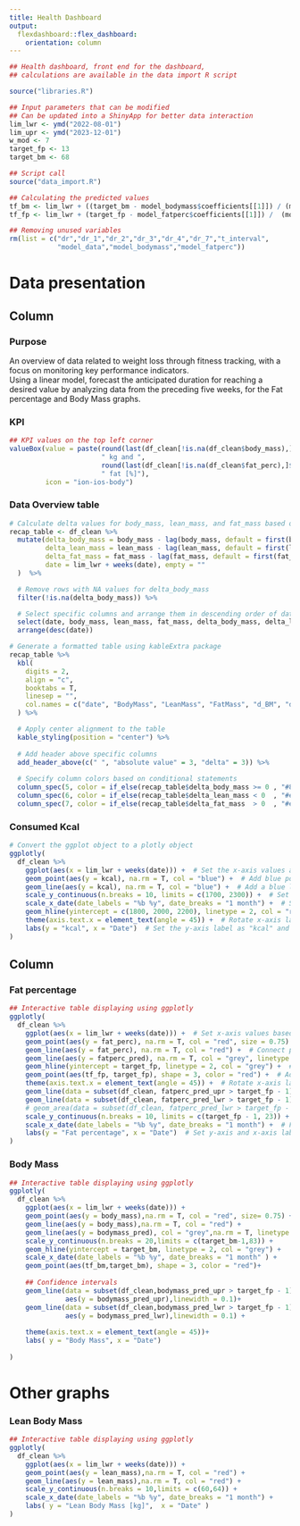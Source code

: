 ```yaml
---
title: Health Dashboard
output:
  flexdashboard::flex_dashboard:
    orientation: column
---
```


```r

## Health dashboard, front end for the dashboard, 
## calculations are available in the data import R script

source("libraries.R")

## Input parameters that can be modified
## Can be updated into a ShinyApp for better data interaction
lim_lwr <- ymd("2022-08-01")
lim_upr <- ymd("2023-12-01")
w_mod <- 7
target_fp <- 13
target_bm <- 68

## Script call 
source("data_import.R")

## Calculating the predicted values
tf_bm <- lim_lwr + ((target_bm - model_bodymass$coefficients[[1]]) / (model_bodymass$coefficients[[2]]))*7
tf_fp <- lim_lwr + (target_fp - model_fatperc$coefficients[[1]]) /  (model_fatperc$coefficients[[2]])*7

## Removing unused variables 
rm(list = c("dr","dr_1","dr_2","dr_3","dr_4","dr_7","t_interval",
            "model_data","model_bodymass","model_fatperc"))

```


Data presentation {data-icon="fa-table"}
=====================================     

Column {data-width=500}
-----------------------------------------------------------------------

### Purpose {data-height=100}

An overview of data related to weight loss through fitness tracking, with a focus on monitoring key performance indicators.  
Using a linear model, forecast the anticipated duration for reaching a desired value by analyzing data from the preceding five weeks, for the Fat percentage and Body Mass graphs.

### KPI 

```r

## KPI values on the top left corner 
valueBox(value = paste(round(last(df_clean[!is.na(df_clean$body_mass),]$body_mass),2),
                       " kg and ", 
                       round(last(df_clean[!is.na(df_clean$fat_perc),]$fat_perc),2),
                       " fat [%]"),
         icon = "ion-ios-body")

```

### Data Overview table {data-height=250}

```r

# Calculate delta values for body_mass, lean_mass, and fat_mass based on lagged values
recap_table <- df_clean %>%
  mutate(delta_body_mass = body_mass - lag(body_mass, default = first(body_mass)),
         delta_lean_mass = lean_mass - lag(lean_mass, default = first(lean_mass)),
         delta_fat_mass = fat_mass - lag(fat_mass, default = first(fat_mass)),
         date = lim_lwr + weeks(date), empty = ""
  )  %>% 

  # Remove rows with NA values for delta_body_mass
  filter(!is.na(delta_body_mass)) %>% 

  # Select specific columns and arrange them in descending order of date
  select(date, body_mass, lean_mass, fat_mass, delta_body_mass, delta_lean_mass, delta_fat_mass) %>% 
  arrange(desc(date))

# Generate a formatted table using kableExtra package
recap_table %>%
  kbl(
    digits = 2,
    align = "c",
    booktabs = T,
    linesep = "",
    col.names = c("date", "BodyMass", "LeanMass", "FatMass", "d_BM", "d_LM", "d_FM")
  ) %>% 

  # Apply center alignment to the table
  kable_styling(position = "center") %>%
  
  # Add header above specific columns
  add_header_above(c(" ", "absolute value" = 3, "delta" = 3)) %>% 
  
  # Specify column colors based on conditional statements
  column_spec(5, color = if_else(recap_table$delta_body_mass >= 0 , "#808080", "#009FFF")) %>% 
  column_spec(6, color = if_else(recap_table$delta_lean_mass < 0  , "#ec2F4B", "#009FFF")) %>% 
  column_spec(7, color = if_else(recap_table$delta_fat_mass  > 0  , "#ec2F4B", "#009FFF")) 


```

### Consumed Kcal {data-height=250}

```r

# Convert the ggplot object to a plotly object
ggplotly(
  df_clean %>%
    ggplot(aes(x = lim_lwr + weeks(date))) +  # Set the x-axis values as the sum of the lower limit and the number of weeks since a certain date
    geom_point(aes(y = kcal), na.rm = T, col = "blue") +  # Add blue points for the kcal values, removing any missing values
    geom_line(aes(y = kcal), na.rm = T, col = "blue") +  # Add a blue line connecting the points, removing any missing values
    scale_y_continuous(n.breaks = 10, limits = c(1700, 2300)) +  # Set the y-axis breaks and limits
    scale_x_date(date_labels = "%b %y", date_breaks = "1 month") +  # Set the x-axis labels to display month and year, with breaks every month
    geom_hline(yintercept = c(1800, 2000, 2200), linetype = 2, col = "red") +  # Add horizontal lines at y-values 1800, 2000, and 2200, with dashed red lines
    theme(axis.text.x = element_text(angle = 45)) +  # Rotate x-axis labels by 45 degrees
    labs(y = "kcal", x = "Date")  # Set the y-axis label as "kcal" and x-axis label as "Date"
)

```




Column {data-width=500}
-----------------------------------------------------------------------

### Fat percentage

```r

## Interactive table displaying using ggplotly
ggplotly(
  df_clean %>% 
    ggplot(aes(x = lim_lwr + weeks(date))) +  # Set x-axis values based on 'lim_lwr' and 'date'
    geom_point(aes(y = fat_perc), na.rm = T, col = "red", size = 0.75) +  # Add red points with 'fat_perc' on y-axis
    geom_line(aes(y = fat_perc), na.rm = T, col = "red") +  # Connect points with red lines
    geom_line(aes(y = fatperc_pred), na.rm = T, col = "grey", linetype = 3) +  # Add grey dashed line based on 'fatperc_pred' values
    geom_hline(yintercept = target_fp, linetype = 2, col = "grey") +  # Add grey horizontal line at 'target_fp'
    geom_point(aes(tf_fp, target_fp), shape = 3, color = "red") +  # Add red point at coordinates ('tf_fp', 'target_fp')
    theme(axis.text.x = element_text(angle = 45)) +  # Rotate x-axis labels by 45 degrees
    geom_line(data = subset(df_clean, fatperc_pred_upr > target_fp - 1), aes(y = fatperc_pred_upr), linewidth = 0.1) +  # Add thin line for 'fatperc_pred_upr' values above 'target_fp - 1'
    geom_line(data = subset(df_clean, fatperc_pred_lwr > target_fp - 1), aes(y = fatperc_pred_lwr), linewidth = 0.1) +  # Add thin line for 'fatperc_pred_lwr' values above 'target_fp - 1'
    # geom_area(data = subset(df_clean, fatperc_pred_lwr > target_fp - 1), aes(ymin = fatperc_pred_lwr, ymax = fatperc_pred_upr), alpha = 0.1) +  # Add shaded area between 'fatperc_pred_lwr' and 'fatperc_pred_upr'
    scale_y_continuous(n.breaks = 10, limits = c(target_fp - 1, 23)) +  # Set y-axis limits and breaks
    scale_x_date(date_labels = "%b %y", date_breaks = "1 month") +  # Format x-axis labels as abbreviated month and year, with breaks at every month
    labs(y = "Fat percentage", x = "Date")  # Set y-axis and x-axis labels
)


```

### Body Mass

```r

## Interactive table displaying using ggplotly
ggplotly(
  df_clean %>%   
    ggplot(aes(x = lim_lwr + weeks(date))) +
    geom_point(aes(y = body_mass),na.rm = T, col = "red", size= 0.75) +
    geom_line(aes(y = body_mass),na.rm = T, col = "red") +
    geom_line(aes(y = bodymass_pred), col = "grey",na.rm = T, linetype = 3) +
    scale_y_continuous(n.breaks = 20,limits = c(target_bm-1,83)) +
    geom_hline(yintercept = target_bm, linetype = 2, col = "grey") +
    scale_x_date(date_labels = "%b %y", date_breaks = "1 month" ) +
    geom_point(aes(tf_bm,target_bm), shape = 3, color = "red")+
    
    ## Confidence intervals 
    geom_line(data = subset(df_clean,bodymass_pred_upr > target_fp - 1),
              aes(y = bodymass_pred_upr),linewidth = 0.1)+
    geom_line(data = subset(df_clean,bodymass_pred_lwr > target_fp - 1),
              aes(y = bodymass_pred_lwr),linewidth = 0.1) +
    
    theme(axis.text.x = element_text(angle = 45))+
    labs( y = "Body Mass", x = "Date")
  
)

```

Other graphs {data-icon="fa-signal"}
===================================== 

### Lean Body Mass

```r

## Interactive table displaying using ggplotly
ggplotly(
  df_clean %>% 
    ggplot(aes(x = lim_lwr + weeks(date))) +
    geom_point(aes(y = lean_mass),na.rm = T, col = "red") +
    geom_line(aes(y = lean_mass),na.rm = T, col = "red") +
    scale_y_continuous(n.breaks = 10,limits = c(60,64)) +
    scale_x_date(date_labels = "%b %y", date_breaks = "1 month") +
    labs( y = "Lean Body Mass [kg]",  x = "Date" )
)


```

 

